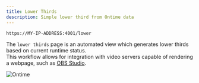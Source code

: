 ```yaml
---
title: Lower Thirds
description: Simple lower third from Ontime data
---
```


```bash title="Lower thirds"
https://MY-IP-ADDRESS:4001/lower           
```

The `lower thirds` page is an automated view which generates lower thirds based on current runtime status. \
This workflow allows for integration with video servers capable of rendering a webpage, such as [OBS Studio](/features/lower-thirds-in-obs).

![Ontime](../../../../assets/screenshots/views/lower-thirds.png)
